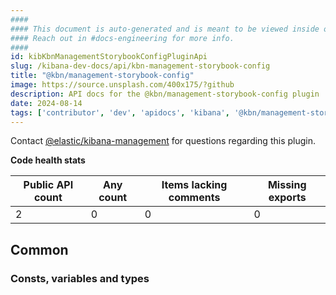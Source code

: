 ```yaml
---
####
#### This document is auto-generated and is meant to be viewed inside our experimental, new docs system.
#### Reach out in #docs-engineering for more info.
####
id: kibKbnManagementStorybookConfigPluginApi
slug: /kibana-dev-docs/api/kbn-management-storybook-config
title: "@kbn/management-storybook-config"
image: https://source.unsplash.com/400x175/?github
description: API docs for the @kbn/management-storybook-config plugin
date: 2024-08-14
tags: ['contributor', 'dev', 'apidocs', 'kibana', '@kbn/management-storybook-config']
---
```




Contact [@elastic/kibana-management](https://github.com/orgs/elastic/teams/kibana-management) for questions regarding this plugin.

**Code health stats**

| Public API count  | Any count | Items lacking comments | Missing exports |
|-------------------|-----------|------------------------|-----------------|
| 2 | 0 | 0 | 0 |

## Common

### Consts, variables and types
<DocDefinitionList data={kbnManagementStorybookConfigObj.common.misc}/>

